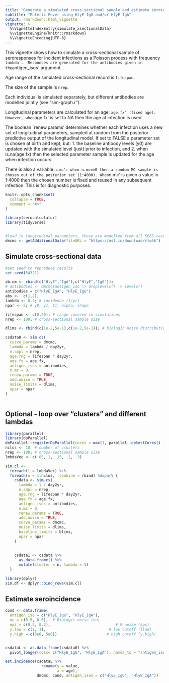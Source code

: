 ```yaml
---
title: "Generate a simulated cross-sectional sample and estimate seroincidence"
subtitle: "Enteric Fever using HlyE IgG and/or HlyE IgA"
output: rmarkdown::html_vignette
vignette: >
  %\VignetteIndexEntry{simulate_xsectionalData}
  %\VignetteEngine{knitr::rmarkdown}
  %\VignetteEncoding{UTF-8}
---
```



This vignette shows how to simulate a cross-sectional sample of 
seroresponses for incident infections as a Poisson process with frequency `lambda'. 
Responses are generated for the antibodies given in the `antigen_isos` argument.

Age range of the simulated cross-sectional record is `lifespan`.

The size of the sample is `nrep`.

Each individual is simulated separately, but different antibodies are
modelled jointly (see "sim-graph.r").

Longitudinal parameters are calculated for an age: `age.fx' (fixed age).
However, when `age.fx' is set to NA then the age at infection is used.

The boolean `renew.params' determines whether each infection uses a
new set of longitudinal parameters, sampled at random from the
posterior predictive output of  the longitudinal model. If set to FALSE
a parameter set is chosen at birth and kept, but:
1. the baseline antibody levels (y0) are updated with the simulated level
(just) prior to infection, and
2. when is.na(age.fx) then the selected parameter sample is updated for the
age when infection occurs.

There is also a variable `n.mc': when n.mc==0 then a random MC
sample is chosen out of the posterior set (1:4000). When `n.mc' is
given a value in 1:4000 then the chosen number is fixed and reused
in any subsequent infection. This is for diagnostic purposes.


```r
knitr::opts_chunk$set(
  collapse = TRUE,
  comment = "#>"
)
```


```r
library(serocalculator)
library(tidyverse)


#load in longitudinal parameters, these are modelled from all SEES cases across all ages and countries 
dmcmc <- getAdditionalData(fileURL = "https://osf.io/download/rtw5k")  

```


## Simulate cross-sectional data
```r
#set seed to reproduce results
set.seed(54321)

ab.nm <- rbind(c("HlyE","IgA"),c("HlyE","IgG"));
# antibodies <- dmcmc$antigen_iso |> droplevels() |> levels()
antibodies = c("HlyE_IgA", "HlyE_IgG")
abs <-  c(1,2);
lambda <- 0.2; # incidence (1/yr)
npar <- 5; # y0, y1, t1, alpha, shape

lifespan <- c(0,20); # range covered in simulations
nrep <- 100; # cross-sectional sample size

dlims <- rbind(c(1e-2,5e-1),c(1e-2,5e-1)); # biologic noise distribution

csdata0 <- sim.cs(
  curve_params = dmcmc,
  lambda = lambda / day2yr,
  n.smpl = nrep,
  age.rng = lifespan * day2yr,
  age.fx = age.fx,
  antigen_isos = antibodies,
  n.mc = 0,
  renew.params = TRUE,
  add.noise = TRUE,
  noise_limits = dlims,
  npar = npar
)



```


## Optional - loop over "clusters" and different lambdas

```r
library(parallel)
library(doParallel)
doParallel::registerDoParallel(cores = max(1, parallel::detectCores() - 1))
nclus <- 10  # number of clusters 
nrep <- 100; # cross-sectional sample size
lmbdaVec <- c(.05,.1, .15, .2, .3)

sim.cl <- 
  foreach(l = lmbdaVec) %:% 
  foreach(n = 1:nclus, .combine = rbind) %dopar% {
    csdata <- sim.cs(
      lambda = l / day2yr,
      n.smpl = nrep,
      age.rng = lifespan * day2yr,
      age.fx = age.fx,
      antigen_isos = antibodies,
      n.mc = 0,
      renew.params = TRUE,
      add.noise = TRUE,
      curve_params = dmcmc,
      noise_limits = dlims,
      baseline_limits = blims,
      npar = npar
    )
    
    
    csdata1 <- csdata %>% 
      as.data.frame() %>% 
      mutate(cluster = n, lambda = l) 
  }

library(dplyr)
sim.df <- dplyr::bind_rows(sim.cl)

```



## Estimate seroincidence
```r

cond <- data.frame(
  antigen_iso = c("HlyE_IgG", "HlyE_IgA"),
  nu = c(0.5, 0.5),  # Biologic noise (nu)
  eps = c(0.2, 0.2),                             # M noise (eps)
  y.low = c(1, 1),                            # low cutoff (llod)
  y.high = c(5e6, 5e6))                      # high cutoff (y.high)


csdataL <- as.data.frame(csdata0) %>%
  pivot_longer(cols= c("HlyE_IgG", "HlyE_IgA"), names_to = "antigen_iso", values_to = "value")

est.incidence(csdataL %>%
                rename(y = value,
                       a = age), 
              dmcmc, cond, antigen_isos = c("HlyE_IgG", "HlyE_IgA"))


```

